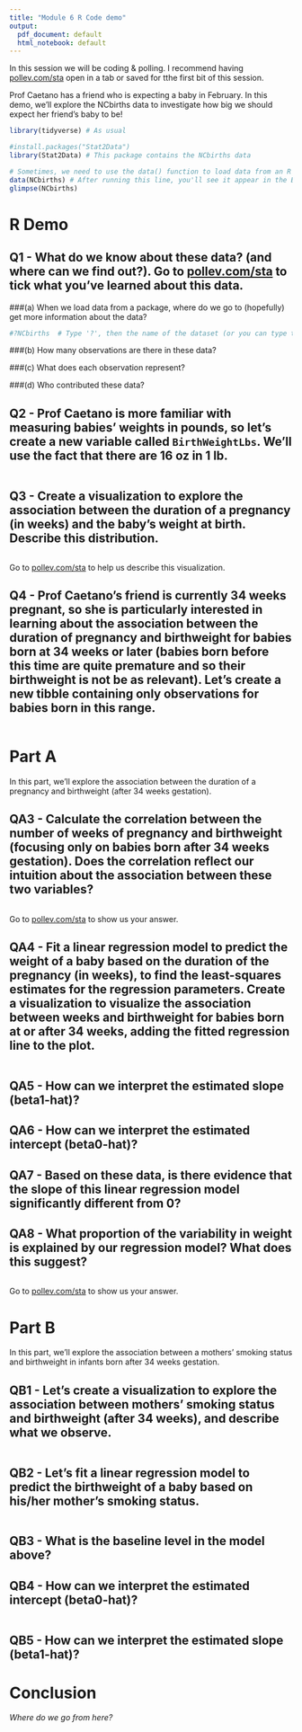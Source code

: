 ```yaml
---
title: "Module 6 R Code demo"
output:
  pdf_document: default
  html_notebook: default
---
```


In this session we will be coding & polling. I recommend having [pollev.com/sta](pollev.com/sta) open in a tab or saved for tthe first bit of this session.

Prof Caetano has a friend who is expecting a baby in February. In this demo, we'll explore the NCbirths data to investigate how big we should expect her friend's baby to be!


```r
library(tidyverse) # As usual

#install.packages("Stat2Data")
library(Stat2Data) # This package contains the NCbirths data

# Sometimes, we need to use the data() function to load data from an R package into our R session
data(NCbirths) # After running this line, you'll see it appear in the Environment pane in the top left :)
glimpse(NCbirths)

```

# R Demo

## Q1 - What do we know about these data? (and where can we find out?). Go to [pollev.com/sta](pollev.com/sta) to tick what you've learned about this data.

###(a) When we load data from a package, where do we go to (hopefully) get more information about the data?
```r
#?NCbirths  # Type '?', then the name of the dataset (or you can type the name of a function to get more info about the function!)
```


###(b) How many observations are there in these data?


###(c) What does each observation represent?


###(d) Who contributed these data?




## Q2 - Prof Caetano is more familiar with measuring babies' weights in pounds, so let's create a new variable called `BirthWeightLbs`. We'll use the fact that there are 16 oz in 1 lb.
```r

```

## Q3 - Create a visualization to explore the association between the duration of a pregnancy (in weeks) and the baby's weight at birth. Describe this distribution.

```r

```

Go to [pollev.com/sta](pollev.com/sta) to help us describe this visualization.


## Q4 - Prof Caetano's friend is currently 34 weeks pregnant, so she is particularly interested in learning about the association between the duration of pregnancy and birthweight for babies born at 34 weeks or later (babies born before this time are quite premature and so their birthweight is not be as relevant).  Let's create a new tibble containing only observations for babies born in this range.
```r

```


\newpage
# Part A
In this part, we'll explore the association between the duration of a pregnancy and birthweight (after 34 weeks gestation).



## QA3 - Calculate the correlation between the number of weeks of pregnancy and birthweight (focusing only on babies born after 34 weeks gestation). Does the correlation reflect our intuition about the association between these two variables?
```r

```

Go to [pollev.com/sta](pollev.com/sta) to show us your answer.



## QA4 - Fit a linear regression model to predict the weight of a baby based on the duration of the pregnancy (in weeks), to find the least-squares estimates for the regression parameters. Create a visualization to visualize the association between weeks and birthweight for babies born at or after 34 weeks, adding the fitted regression line to the plot.
```r

```


## QA5 - How can we interpret the estimated slope (beta1-hat)?



## QA6 - How can we interpret the estimated intercept (beta0-hat)?




## QA7 - Based on these data, is there evidence that the slope of this linear regression model significantly different from 0?



## QA8 - What proportion of the variability in weight is explained by our regression model? What does this suggest?
```r

```

Go to [pollev.com/sta](pollev.com/sta) to show us your answer.



\newpage
# Part B
In this part, we'll explore the association between a mothers' smoking status and birthweight in infants born after 34 weeks gestation.

## QB1 - Let's create a visualization to explore the association between mothers' smoking status and birthweight (after 34 weeks), and describe what we observe.
```r

```




##  QB2 - Let's fit a linear regression model to predict the birthweight of a baby based on his/her mother's smoking status.
```r

```


## QB3 - What is the baseline level in the model above?



## QB4 - How can we interpret the estimated intercept (beta0-hat)?


```r


```

## QB5 - How can we interpret the estimated slope (beta1-hat)?



\newpage
# Conclusion

*Where do we go from here?*






